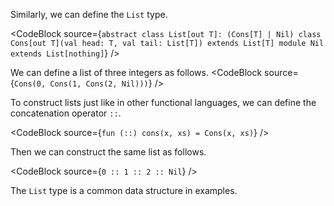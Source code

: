 
Similarly, we can define the `List` type.

<CodeBlock source={`abstract class List[out T]: (Cons[T] | Nil)
class Cons[out T](val head: T, val tail: List[T]) extends List[T]
module Nil extends List[nothing]`} />

We can define a list of three integers as follows.
<CodeBlock source={`Cons(0, Cons(1, Cons(2, Nil)))`} />

To construct lists just like in other functional languages,
we can define the concatenation operator `::`.

<CodeBlock source={`fun (::) cons(x, xs) = Cons(x, xs)`} />

Then we can construct the same list as follows.

<CodeBlock source={`0 :: 1 :: 2 :: Nil`} />

The `List` type is a common data structure in examples.
